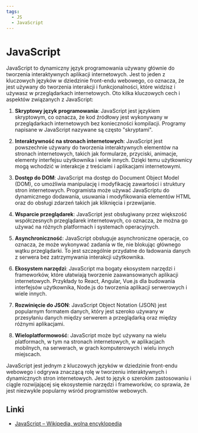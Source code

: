 ```yaml
---
tags:
  - JS
  - JavaScript
---
```


# JavaScript

JavaScript to dynamiczny język programowania używany głównie do tworzenia interaktywnych aplikacji internetowych. Jest to jeden z kluczowych języków w dziedzinie front-endu webowego, co oznacza, że jest używany do tworzenia interakcji i funkcjonalności, które widzisz i używasz w przeglądarkach internetowych. Oto kilka kluczowych cech i aspektów związanych z JavaScript:

1. **Skryptowy język programowania**: JavaScript jest językiem skryptowym, co oznacza, że ​​kod źródłowy jest wykonywany w przeglądarkach internetowych bez konieczności kompilacji. Programy napisane w JavaScript nazywane są często "skryptami".

2. **Interaktywność na stronach internetowych**: JavaScript jest powszechnie używany do tworzenia interaktywnych elementów na stronach internetowych, takich jak formularze, przyciski, animacje, elementy interfejsu użytkownika i wiele innych. Dzięki temu użytkownicy mogą wchodzić w interakcje z treściami i aplikacjami internetowymi.

3. **Dostęp do DOM**: JavaScript ma dostęp do Document Object Model (DOM), co umożliwia manipulację i modyfikację zawartości i struktury stron internetowych. Programista może używać JavaScriptu do dynamicznego dodawania, usuwania i modyfikowania elementów HTML oraz do obsługi zdarzeń takich jak kliknięcia i przewijanie.

4. **Wsparcie przeglądarek**: JavaScript jest obsługiwany przez większość współczesnych przeglądarek internetowych, co oznacza, że ​​można go używać na różnych platformach i systemach operacyjnych.

5. **Asynchroniczność**: JavaScript obsługuje asynchroniczne operacje, co oznacza, że ​​może wykonywać zadania w tle, nie blokując głównego wątku przeglądarki. To jest szczególnie przydatne do ładowania danych z serwera bez zatrzymywania interakcji użytkownika.

6. **Ekosystem narzędzi**: JavaScript ma bogaty ekosystem narzędzi i frameworków, które ułatwiają tworzenie zaawansowanych aplikacji internetowych. Przykłady to React, Angular, Vue.js dla budowania interfejsów użytkownika, Node.js do tworzenia aplikacji serwerowych i wiele innych.

7. **Rozwinięcie do JSON**: JavaScript Object Notation (JSON) jest popularnym formatem danych, który jest szeroko używany w przesyłaniu danych między serwerem a przeglądarką oraz między różnymi aplikacjami.

8. **Wieloplatformowość**: JavaScript może być używany na wielu platformach, w tym na stronach internetowych, w aplikacjach mobilnych, na serwerach, w grach komputerowych i wielu innych miejscach.

JavaScript jest jednym z kluczowych języków w dziedzinie front-endu webowego i odgrywa znaczącą rolę w tworzeniu interaktywnych i dynamicznych stron internetowych. Jest to język o szerokim zastosowaniu i ciągle rozwijającej się ekosystemie narzędzi i frameworków, co sprawia, że jest niezwykle popularny wśród programistów webowych.

## Linki

- [JavaScript – Wikipedia, wolna encyklopedia](https://pl.wikipedia.org/wiki/JavaScript)
